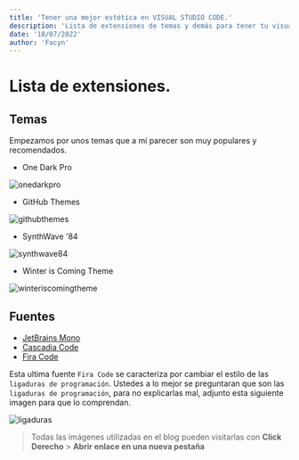 ```yaml
---
title: 'Tener una mejor estética en VISUAL STUDIO CODE.'
description: 'Lista de extensiones de temas y demás para tener tu visual studio mas lindo.'
date: '18/07/2022'
author: 'Facyn'
---
```


# Lista de extensiones.

## Temas

Empezamos por unos temas que a mi parecer son muy populares y recomendados.

- One Dark Pro

![onedarkpro](https://res.cloudinary.com/practicaldev/image/fetch/s--EF7i0keR--/c_limit%2Cf_auto%2Cfl_progressive%2Cq_auto%2Cw_880/https://cdn.jsdelivr.net/gh/binaryify/onedark-pro/screenshots/terminal.png)

- GitHub Themes

![githubthemes](https://cdn.discordapp.com/attachments/924564946338078781/994646073853366272/132220037-3cd3e777-55a6-445f-9a2e-da6020ebd78d.png)

- SynthWave '84

![synthwave84](https://parzibyte.me/blog/wp-content/uploads/2019/06/Tema-SynthWave-84-en-Visual-Studio-Code.png)

- Winter is Coming Theme

![winteriscomingtheme](https://pbs.twimg.com/media/Ev_f0wgXEAIz08G.jpg:large)

## Fuentes

- [JetBrains Mono](https://www.jetbrains.com/es-es/lp/mono/)
- [Cascadia Code](https://github.com/microsoft/cascadia-code)
- [Fira Code](https://github.com/tonsky/FiraCode)

Esta ultima fuente `Fira Code` se caracteriza por cambiar el estilo de las `ligaduras de programación`. Ustedes a lo mejor se preguntaran que son las `ligaduras de programación`, para no explicarlas mal, adjunto esta siguiente imagen para que lo comprendan.

![ligaduras](https://github.com/tonsky/FiraCode/raw/master/extras/ligatures.png)

> Todas las imágenes utilizadas en el blog pueden visitarlas con **Click Derecho** > **Abrir enlace en una nueva pestaña**
